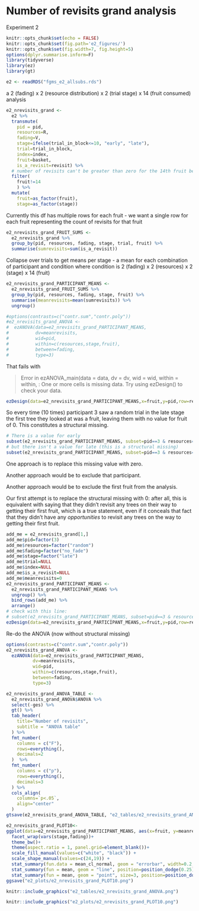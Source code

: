 # Number of revisits grand analysis

Experiment 2

```r
knitr::opts_chunk$set(echo = FALSE)
knitr::opts_chunk$set(fig.path='e2_figures/')
knitr::opts_chunk$set(fig.width=7, fig.height=5)
options(dplyr.summarise.inform=F)
library(tidyverse)
library(ez)
library(gt)

e2 <- readRDS("fgms_e2_allsubs.rds")
```


a 2 (fading) x 2 (resource distribution) x 2 (trial stage) x 14 (fruit consumed) analysis

```r
e2_nrevisits_grand <-
  e2 %>% 
  transmute(
    pid = pid,
    resources=R,
    fading=V,
    stage=ifelse(trial_in_block<=10, "early", "late"),
    trial=trial_in_block,
    index=index,
    fruit=basket,
    is_a_revisit=revisit) %>% 
  # number of revisits can't be greater than zero for the 14th fruit because we stop recording data as soon as they get to 14
  filter(
    fruit!=14
    ) %>% 
  mutate(
    fruit=as_factor(fruit),
    stage=as_factor(stage))
```

Currently this df has multiple rows for each fruit - we want a single row for each fruit representing the count of revisits for that fruit

```r
e2_nrevisits_grand_FRUIT_SUMS <-
  e2_nrevisits_grand %>% 
  group_by(pid, resources, fading, stage, trial, fruit) %>% 
  summarise(sumrevisits=sum(is_a_revisit))
```

Collapse over trials to get means per stage - a mean for each combination of participant and condition where condition is 2 (fading) x 2 (resources) x 2 (stage) x 14 (fruit)

```r
e2_nrevisits_grand_PARTICIPANT_MEANS <-
  e2_nrevisits_grand_FRUIT_SUMS %>% 
  group_by(pid, resources, fading, stage, fruit) %>% 
  summarise(meanrevisits=mean(sumrevisits)) %>% 
  ungroup()
```

```r
#options(contrasts=c("contr.sum","contr.poly"))
#e2_nrevisits_grand_ANOVA <- 
#  ezANOVA(data=e2_nrevisits_grand_PARTICIPANT_MEANS,
#          dv=meanrevisits,
#          wid=pid,
#          within=c(resources,stage,fruit),
#          between=fading,
#          type=3)
```

That fails with

> Error in ezANOVA_main(data = data, dv = dv, wid = wid, within = within,  : 
  One or more cells is missing data. Try using ezDesign() to check your data.


```r
ezDesign(data=e2_nrevisits_grand_PARTICIPANT_MEANS,x=fruit,y=pid,row=resources,col=fading)
```

So every time (10 times) participant 3 saw a random trial in the late stage the first tree they looked at was a fruit, leaving them with no value for fruit of 0. This constitutes a structural missing.

```r
# There is a value for early
subset(e2_nrevisits_grand_PARTICIPANT_MEANS, subset=pid==3 & resources=="random" & fading=="no_fade" & stage=="early" & fruit==0)
# but there isn't a value for late (this is a structural missing)
subset(e2_nrevisits_grand_PARTICIPANT_MEANS, subset=pid==3 & resources=="random" & fading=="no_fade" & stage=="late" & fruit==0)
```

One approach is to replace this missing value with zero.

Another approach would be to exclude that participant.

Another approach would be to exclude the first fruit from the analysis.

Our first attempt is to replace the structural missing with 0: after all, this is equivalent with saying that they didn't revisit any trees on their way to getting their first fruit, which is a true statement, even if it conceals that fact that they didn't have any _opportunities_ to revisit any trees on the way to getting their first fruit.

```r
add_me = e2_nrevisits_grand[1,]
add_me$pid=factor(3)
add_me$resources=factor("random")
add_me$fading=factor("no_fade")
add_me$stage=factor("late")
add_me$trial=NULL
add_me$index=NULL
add_me$is_a_revisit=NULL
add_me$meanrevisits=0
e2_nrevisits_grand_PARTICIPANT_MEANS <-
  e2_nrevisits_grand_PARTICIPANT_MEANS %>% 
  ungroup() %>% 
  bind_rows(add_me) %>% 
  arrange()
# check with this line:
# subset(e2_nrevisits_grand_PARTICIPANT_MEANS, subset=pid==3 & resources=="random" & stage=="late" & fruit==0)
ezDesign(data=e2_nrevisits_grand_PARTICIPANT_MEANS,x=fruit,y=pid,row=resources,col=fading)
```

Re-do the ANOVA (now without structural missing)

```r
options(contrasts=c("contr.sum","contr.poly"))
e2_nrevisits_grand_ANOVA <- 
  ezANOVA(data=e2_nrevisits_grand_PARTICIPANT_MEANS,
          dv=meanrevisits,
          wid=pid,
          within=c(resources,stage,fruit),
          between=fading,
          type=3)

e2_nrevisits_grand_ANOVA_TABLE <-
  e2_nrevisits_grand_ANOVA$ANOVA %>% 
  select(-ges) %>% 
  gt() %>% 
  tab_header(
    title="Number of revisits",
    subtitle = "ANOVA table"
  ) %>% 
  fmt_number(
    columns = c("F"),
    rows=everything(),
    decimals=2
  )  %>% 
  fmt_number(
    columns = c("p"),
    rows=everything(),
    decimals=3
  ) %>% 
  cols_align(
    columns=`p<.05`,
    align="center"
  )
gtsave(e2_nrevisits_grand_ANOVA_TABLE, "e2_tables/e2_nrevisits_grand_ANOVA.png")
```


```r
e2_nrevisits_grand_PLOT10<-
ggplot(data=e2_nrevisits_grand_PARTICIPANT_MEANS, aes(x=fruit, y=meanrevisits, group=resources, pch=resources, fill=resources)) +
  facet_wrap(vars(stage,fading))+
  theme_bw()+
  theme(aspect.ratio = 1, panel.grid=element_blank())+
  scale_fill_manual(values=c("white", "black")) +
  scale_shape_manual(values=c(24,19)) +
  stat_summary(fun.data = mean_cl_normal, geom = "errorbar", width=0.2, position=position_dodge(0.25)) +
  stat_summary(fun = mean, geom = "line", position=position_dodge(0.25)) + 
  stat_summary(fun = mean, geom = "point", size=3, position=position_dodge(0.25))
ggsave("e2_plots/e2_nrevisits_grand_PLOT10.png")
```

```r
knitr::include_graphics("e2_tables/e2_nrevisits_grand_ANOVA.png")
```

```r
knitr::include_graphics("e2_plots/e2_nrevisits_grand_PLOT10.png")
```

